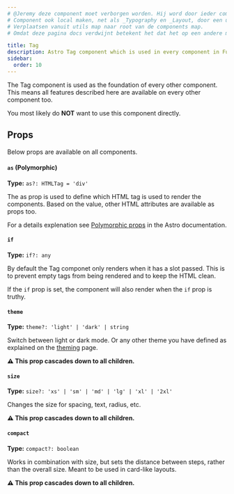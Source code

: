```yaml
---
# @Jeremy deze component moet verborgen worden. Hij word door ieder component gebruikt, maar de user hoeft dit niet te weten. 
# Component ook local maken, net als _Typography en _Layout, door een underscore te prefixen.
# Verplaatsen vanuit utils map naar root van de components map.
# Omdat deze pagina docs verdwijnt betekent het dat het op een andere manier duidelijk gemaakt moet worden wat global props zijn. In de component zelf? Of een aparte file?

title: Tag
description: Astro Tag component which is used in every component in Fullui.
sidebar:
  order: 10
---
```


The Tag component is used as the foundation of every other component. This means all features described here are available on every other component too.

You most likely do **NOT** want to use this component directly.

## Props
Below props are available on all components.

#### `as` (Polymorphic)
**Type:** `as?: HTMLTag = 'div'`

The as prop is used to define which HTML tag is used to render the components. Based on the value, other HTML attributes are available as props too.

For a details explenation see [Polymorphic props](https://docs.astro.build/en/guides/typescript/#polymorphic-type) in the Astro documentation.

#### `if`
**Type:** `if?: any`

By default the Tag componet only renders when it has a slot passed. This is to prevent empty tags from being rendered and to keep the HTML clean.

If the `if` prop is set, the component will also render when the `if` prop is truthy.

#### `theme`
**Type:** `theme?: 'light' | 'dark' | string`

Switch between light or dark mode. Or any other theme you have defined as explained on the [theming](/docs/overview/theming) page.

**⚠️ This prop cascades down to all children.**

#### `size`
**Type:** `size?: 'xs' | 'sm' | 'md' | 'lg' | 'xl' | '2xl'`

Changes the size for spacing, text, radius, etc.

**⚠️ This prop cascades down to all children.**

#### `compact`
**Type:** `compact?: boolean`

Works in combination with size, but sets the distance between steps, rather than the overall size. Meant to be used in card-like layouts.

**⚠️ This prop cascades down to all children.**
